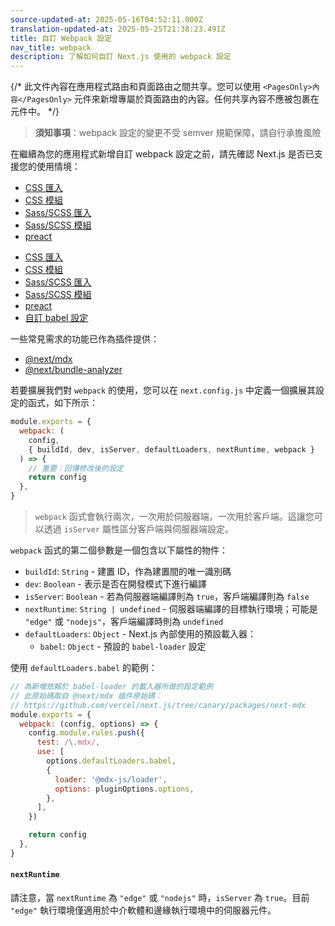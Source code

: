 ```yaml
---
source-updated-at: 2025-05-16T04:52:11.000Z
translation-updated-at: 2025-05-25T21:38:23.491Z
title: 自訂 Webpack 設定
nav_title: webpack
description: 了解如何自訂 Next.js 使用的 webpack 設定
---
```


{/* 此文件內容在應用程式路由和頁面路由之間共享。您可以使用 `<PagesOnly>內容</PagesOnly>` 元件來新增專屬於頁面路由的內容。任何共享內容不應被包裹在元件中。 */}

> **須知事項**：webpack 設定的變更不受 semver 規範保障，請自行承擔風險

在繼續為您的應用程式新增自訂 webpack 設定之前，請先確認 Next.js 是否已支援您的使用情境：

<AppOnly>

- [CSS 匯入](/docs/app/building-your-application/styling)
- [CSS 模組](/docs/app/building-your-application/styling/css-modules)
- [Sass/SCSS 匯入](/docs/app/building-your-application/styling/sass)
- [Sass/SCSS 模組](/docs/app/building-your-application/styling/sass)
- [preact](https://github.com/vercel/next.js/tree/canary/examples/using-preact)

</AppOnly>

<PagesOnly>

- [CSS 匯入](/docs/pages/building-your-application/styling)
- [CSS 模組](/docs/pages/building-your-application/styling/css-modules)
- [Sass/SCSS 匯入](/docs/pages/building-your-application/styling/sass)
- [Sass/SCSS 模組](/docs/pages/building-your-application/styling/sass)
- [preact](https://github.com/vercel/next.js/tree/canary/examples/using-preact)
- [自訂 babel 設定](/docs/pages/building-your-application/configuring/babel)

</PagesOnly>

一些常見需求的功能已作為插件提供：

- [@next/mdx](https://github.com/vercel/next.js/tree/canary/packages/next-mdx)
- [@next/bundle-analyzer](https://github.com/vercel/next.js/tree/canary/packages/next-bundle-analyzer)

若要擴展我們對 `webpack` 的使用，您可以在 `next.config.js` 中定義一個擴展其設定的函式，如下所示：

```js filename="next.config.js"
module.exports = {
  webpack: (
    config,
    { buildId, dev, isServer, defaultLoaders, nextRuntime, webpack }
  ) => {
    // 重要：回傳修改後的設定
    return config
  },
}
```

> `webpack` 函式會執行兩次，一次用於伺服器端，一次用於客戶端。這讓您可以透過 `isServer` 屬性區分客戶端與伺服器端設定。

`webpack` 函式的第二個參數是一個包含以下屬性的物件：

- `buildId`: `String` - 建置 ID，作為建置間的唯一識別碼
- `dev`: `Boolean` - 表示是否在開發模式下進行編譯
- `isServer`: `Boolean` - 若為伺服器端編譯則為 `true`，客戶端編譯則為 `false`
- `nextRuntime`: `String | undefined` - 伺服器端編譯的目標執行環境；可能是 `"edge"` 或 `"nodejs"`，客戶端編譯時則為 `undefined`
- `defaultLoaders`: `Object` - Next.js 內部使用的預設載入器：
  - `babel`: `Object` - 預設的 `babel-loader` 設定

使用 `defaultLoaders.babel` 的範例：

```js
// 為新增依賴於 babel-loader 的載入器所做的設定範例
// 此原始碼取自 @next/mdx 插件原始碼：
// https://github.com/vercel/next.js/tree/canary/packages/next-mdx
module.exports = {
  webpack: (config, options) => {
    config.module.rules.push({
      test: /\.mdx/,
      use: [
        options.defaultLoaders.babel,
        {
          loader: '@mdx-js/loader',
          options: pluginOptions.options,
        },
      ],
    })

    return config
  },
}
```

#### `nextRuntime`

請注意，當 `nextRuntime` 為 `"edge"` 或 `"nodejs"` 時，`isServer` 為 `true`。目前 `"edge"` 執行環境僅適用於中介軟體和邊緣執行環境中的伺服器元件。